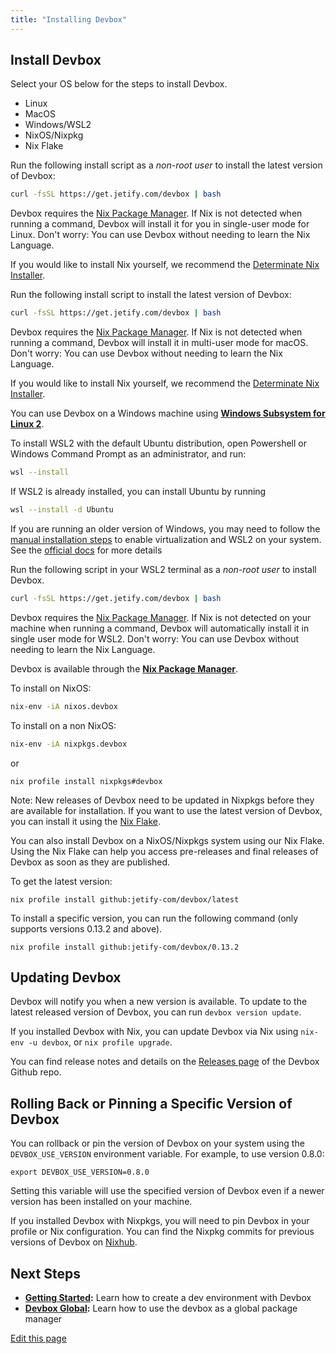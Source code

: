 ```yaml
---
title: "Installing Devbox"
---
```


## Install Devbox[​](#install-devbox "Direct link to Install Devbox")

Select your OS below for the steps to install Devbox.

- Linux
- MacOS
- Windows/WSL2
- NixOS/Nixpkg
- Nix Flake

Run the following install script as a _non-root user_ to install the latest version of Devbox:

```bash
curl -fsSL https://get.jetify.com/devbox | bash
```

Devbox requires the [Nix Package Manager](https://nixos.org/download.html). If Nix is not detected
when running a command, Devbox will install it for you in single-user mode for Linux. Don't worry:
You can use Devbox without needing to learn the Nix Language.

If you would like to install Nix yourself, we recommend the
[Determinate Nix Installer](https://determinate.systems/nix-installer/).

Run the following install script to install the latest version of Devbox:

```bash
curl -fsSL https://get.jetify.com/devbox | bash
```

Devbox requires the [Nix Package Manager](https://nixos.org/download.html). If Nix is not detected
when running a command, Devbox will install it in multi-user mode for macOS. Don't worry: You can
use Devbox without needing to learn the Nix Language.

If you would like to install Nix yourself, we recommend the
[Determinate Nix Installer](https://determinate.systems/posts/determinate-nix-installer).

You can use Devbox on a Windows machine using
[**Windows Subsystem for Linux 2**](https://learn.microsoft.com/en-us/windows/wsl/install).

<Accordion title="Installing WSL2">
  To install WSL2 with the default Ubuntu distribution, open Powershell or Windows Command Prompt as an administrator, and run:

```bash
wsl --install
```

If WSL2 is already installed, you can install Ubuntu by running

```bash
wsl --install -d Ubuntu
```

If you are running an older version of Windows, you may need to follow the
[manual installation steps](https://learn.microsoft.com/en-us/windows/wsl/install-manual) to enable
virtualization and WSL2 on your system. See the
[official docs](https://learn.microsoft.com/en-us/windows/wsl/install) for more details

</Accordion>

Run the following script in your WSL2 terminal as a _non-root user_ to install Devbox.

```bash
curl -fsSL https://get.jetify.com/devbox | bash
```

Devbox requires the [Nix Package Manager](https://nixos.org/download/). If Nix is not detected on
your machine when running a command, Devbox will automatically install it in single user mode for
WSL2. Don't worry: You can use Devbox without needing to learn the Nix Language.

Devbox is available through the
[**Nix Package Manager**](https://search.nixos.org/packages?channel=unstable&show=devbox&from=0&size=50&sort=relevance&type=packages&query=devbox).

To install on NixOS:

```bash
nix-env -iA nixos.devbox
```

To install on a non NixOS:

```bash
nix-env -iA nixpkgs.devbox
```

or

```
nix profile install nixpkgs#devbox
```

Note: New releases of Devbox need to be updated in Nixpkgs before they are available for
installation. If you want to use the latest version of Devbox, you can install it using the
[Nix Flake](/docs/devbox/installing-devbox/?install-method=flake).

You can also install Devbox on a NixOS/Nixpkgs system using our Nix Flake. Using the Nix Flake can
help you access pre-releases and final releases of Devbox as soon as they are published.

To get the latest version:

```
nix profile install github:jetify-com/devbox/latest
```

To install a specific version, you can run the following command (only supports versions 0.13.2 and
above).

```
nix profile install github:jetify-com/devbox/0.13.2
```

## Updating Devbox[​](#updating-devbox "Direct link to Updating Devbox")

Devbox will notify you when a new version is available. To update to the latest released version of
Devbox, you can run `devbox version update`.

If you installed Devbox with Nix, you can update Devbox via Nix using `nix-env -u devbox`, or
`nix profile upgrade`.

You can find release notes and details on the
[Releases page](https://github.com/jetify-com/devbox/releases) of the Devbox Github repo.

## Rolling Back or Pinning a Specific Version of Devbox[​](#rolling-back-or-pinning-a-specific-version-of-devbox "Direct link to Rolling Back or Pinning a Specific Version of Devbox")

You can rollback or pin the version of Devbox on your system using the `DEVBOX_USE_VERSION`
environment variable. For example, to use version 0.8.0:

```
export DEVBOX_USE_VERSION=0.8.0
```

Setting this variable will use the specified version of Devbox even if a newer version has been
installed on your machine.

If you installed Devbox with Nixpkgs, you will need to pin Devbox in your profile or Nix
configuration. You can find the Nixpkg commits for previous versions of Devbox on
[Nixhub](https://www.nixhub.io/packages/devbox).

## Next Steps[​](#next-steps "Direct link to Next Steps")

- **[Getting Started](/docs/devbox/quickstart/):** Learn how to create a dev environment with Devbox
- **[Devbox Global](/docs/devbox/devbox-global/):** Learn how to use the devbox as a global package
  manager

[Edit this page](https://github.com/jetify-com/devbox/tree/main/docs/app/docs/installing-devbox.mdx)
